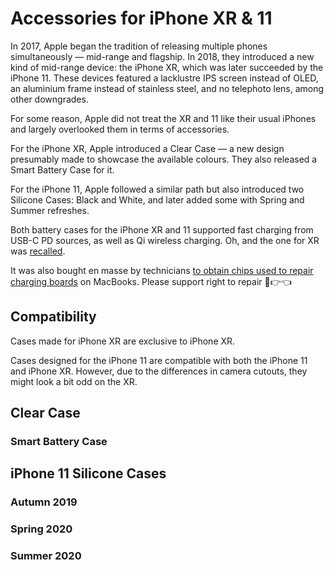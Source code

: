 
# Accessories for iPhone XR & 11

In 2017, Apple began the tradition of releasing multiple phones simultaneously — mid-range and flagship. In 2018, they introduced a new kind of mid-range device: the iPhone XR, which was later succeeded by the iPhone 11. These devices featured a lacklustre IPS screen instead of OLED, an aluminium frame instead of stainless steel, and no telephoto lens, among other downgrades.

For some reason, Apple did not treat the XR and 11 like their usual iPhones and largely overlooked them in terms of accessories.

For the iPhone XR, Apple introduced a Clear Case — a new design presumably made to showcase the available colours. They also released a Smart Battery Case for it.

For the iPhone 11, Apple followed a similar path but also introduced two Silicone Cases: Black and White, and later added some with Spring and Summer refreshes.

Both battery cases for the iPhone XR and 11 supported fast charging from USB-C PD sources, as well as Qi wireless charging. Oh, and the one for XR was [recalled](https://9to5mac.com/2020/01/13/get-iphone-smart-battery-case-replaced-free/).

It was also bought en masse by technicians [to obtain chips used to repair charging boards](https://www.youtube.com/watch?v=JLIWDKA-1Tw) on MacBooks. Please support right to repair 🥺👉👈

## Compatibility

Cases made for iPhone XR are exclusive to iPhone XR.

Cases designed for the iPhone 11 are compatible with both the iPhone 11 and iPhone XR. However, due to the differences in camera cutouts, they might look a bit odd on the XR.

## Clear Case

<CaseTableTabs series="iPhone XR" material="Clear Case" />

### Smart Battery Case

<CaseTableTabs series="iPhone XR" material="Smart Battery Case" />

## iPhone 11 Silicone Cases

### Autumn 2019

<VerticalCarousel model="iPhone 11" season="Autumn 2019" material="Silicone Case" />

### Spring 2020

<VerticalCarousel model="iPhone 11" season="Spring 2020" material="Silicone Case" />

### Summer 2020

<VerticalCarousel model="iPhone 11" season="Summer 2020" material="Silicone Case" />
